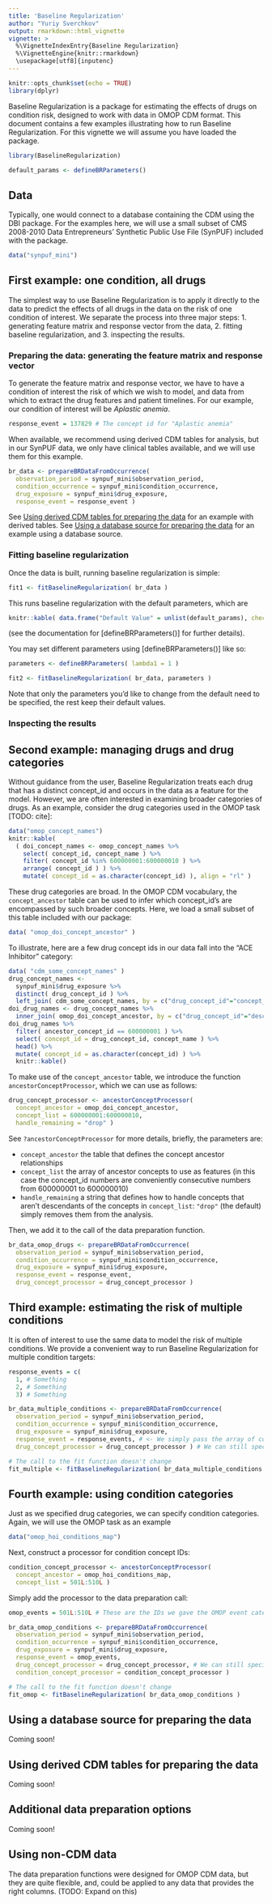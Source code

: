 ```yaml
---
title: 'Baseline Regularization'
author: "Yuriy Sverchkov"
output: rmarkdown::html_vignette
vignette: >
  %\VignetteIndexEntry{Baseline Regularization}
  %\VignetteEngine{knitr::rmarkdown}
  \usepackage[utf8]{inputenc}
---
```


```r
knitr::opts_chunk$set(echo = TRUE)
library(dplyr)
```

Baseline Regularization is a package for estimating the effects of drugs on condition risk, designed to work with data
in OMOP CDM format.
This document contains a few examples illustrating how to run Baseline Regularization.
For this vignette we will assume you have loaded the package.
```r
library(BaselineRegularization)
```
```r
default_params <- defineBRParameters()
```

## Data
Typically, one would connect to a database containing the CDM using the DBI package.
For the examples here, we will use a small subset of CMS 2008-2010 Data Entrepreneurs’ Synthetic Public Use File (SynPUF) included with the package.

```r
data("synpuf_mini")
```

## First example: one condition, all drugs
The simplest way to use Baseline Regularization is to apply it directly to the data to predict the effects of all drugs in the data on the risk of one condition of interest.
We separate the process into three major steps:
1. generating feature matrix and response vector from the data,
2. fitting baseline regularization, and
3. inspecting the results.

### Preparing the data: generating the feature matrix and response vector

To generate the feature matrix and response vector, we have to have a condition of interest the risk of which we wish to model, and data from which to extract the drug features and patient timelines.
For our example, our condition of interest will be _Aplastic anemia_.
```r
response_event = 137829 # The concept id for "Aplastic anemia"
```

When available, we recommend using derived CDM tables for analysis, but in our SynPUF data, we only have clinical tables available, and we will use them for this example.
```r
br_data <- prepareBRDataFromOccurrence(
  observation_period = synpuf_mini$observation_period,
  condition_occurrence = synpuf_mini$condition_occurrence,
  drug_exposure = synpuf_mini$drug_exposure,
  response_event = response_event )
```
See [Using derived CDM tables for preparing the data] for an example with derived tables.
See [Using a database source for preparing the data] for an example using a database source.

### Fitting baseline regularization

Once the data is built, running baseline regularization is simple:
```r
fit1 <- fitBaselineRegularization( br_data )
```

This runs baseline regularization with the default parameters, which are
```r
knitr::kable( data.frame("Default Value" = unlist(default_params), check.names = F) )
```
(see the documentation for [defineBRParameters()] for further details).

You may set different parameters using [defineBRParameters()] like so:
```r
parameters <- defineBRParameters( lambda1 = 1 )

fit2 <- fitBaselineRegularization( br_data, parameters )
```
Note that only the parameters you'd like to change from the default need to be specified, the rest keep their default values.

### Inspecting the results

## Second example: managing drugs and drug categories
Without guidance from the user, Baseline Regularization treats each drug that has a distinct concept_id and occurs in the data as a feature for the model.
However, we are often interested in examining broader categories of drugs.
As an example, consider the drug categories used in the OMOP task [TODO: cite]:
```r
data("omop_concept_names")
knitr::kable(
  ( doi_concept_names <- omop_concept_names %>%
    select( concept_id, concept_name ) %>%
    filter( concept_id %in% 600000001:600000010 ) %>%
    arrange( concept_id ) ) %>%
    mutate( concept_id = as.character(concept_id) ), align = "rl" )
```
These drug categories are broad.
In the OMOP CDM vocabulary, the `concept_ancestor` table can be used to infer which concept_id's are encompassed by such broader concepts.
Here, we load a small subset of this table included with our package:
```r
data( "omop_doi_concept_ancestor" )
```
To illustrate, here are a few drug concept ids in our data fall into the "ACE Inhibitor" category:
```r
data( "cdm_some_concept_names" )
drug_concept_names <-
  synpuf_mini$drug_exposure %>%
  distinct( drug_concept_id ) %>%
  left_join( cdm_some_concept_names, by = c("drug_concept_id"="concept_id") )
doi_drug_names <- drug_concept_names %>%
  inner_join( omop_doi_concept_ancestor, by = c("drug_concept_id"="descendant_concept_id") )
doi_drug_names %>%
  filter( ancestor_concept_id == 600000001 ) %>%
  select( concept_id = drug_concept_id, concept_name ) %>%
  head() %>%
  mutate( concept_id = as.character(concept_id) ) %>%
  knitr::kable()
```
To make use of the `concept_ancestor` table, we introduce the function `ancestorConceptProcessor`, which we can use as follows:
```r
drug_concept_processor <- ancestorConceptProcessor(
  concept_ancestor = omop_doi_concept_ancestor,
  concept_list = 600000001:600000010,
  handle_remaining = "drop" ) 
```
See `?ancestorConceptProcessor` for more details, briefly, the parameters are:

 * `concept_ancestor` the table that defines the concept ancestor relationships
 * `concept_list` the array of ancestor concepts to use as features (in this case the concept_id numbers are conveniently consecutive numbers from 600000001 to 600000010)
 * `handle_remaining` a string that defines how to handle concepts that aren't descendants of the concepts in `concept_list`: `"drop"` (the default) simply removes them from the analysis. 

Then, we add it to the call of the data preparation function.
```r
br_data_omop_drugs <- prepareBRDataFromOccurrence(
  observation_period = synpuf_mini$observation_period,
  condition_occurrence = synpuf_mini$condition_occurrence,
  drug_exposure = synpuf_mini$drug_exposure,
  response_event = response_event,
  drug_concept_processor = drug_concept_processor )
```

## Third example: estimating the risk of multiple conditions
It is often of interest to use the same data to model the risk of multiple conditions.
We provide a convenient way to run Baseline Regularization for multiple condition targets:
```r
response_events = c(
  1, # Something
  2, # Something
  3) # Something

br_data_multiple_conditions <- prepareBRDataFromOccurrence(
  observation_period = synpuf_mini$observation_period,
  condition_occurrence = synpuf_mini$condition_occurrence,
  drug_exposure = synpuf_mini$drug_exposure,
  response_event = response_events, # <- We simply pass the array of concept ids to the response_event parameter
  drug_concept_processor = drug_concept_processor ) # We can still specify drug categories

# The call to the fit function doesn't change
fit_multiple <- fitBaselineRegularization( br_data_multiple_conditions )
```

## Fourth example: using condition categories
Just as we specified drug categories, we can specify condition categories.
Again, we will use the OMOP task as an example
```r
data("omop_hoi_conditions_map")
```
Next, construct a processor for condition concept IDs:
```r
condition_concept_processor <- ancestorConceptProcessor(
  concept_ancestor = omop_hoi_conditions_map,
  concept_list = 501L:510L )
```
Simply add the processor to the data preparation call:
```r
omop_events = 501L:510L # These are the IDs we gave the OMOP event categories

br_data_omop_conditions <- prepareBRDataFromOccurrence(
  observation_period = synpuf_mini$observation_period,
  condition_occurrence = synpuf_mini$condition_occurrence,
  drug_exposure = synpuf_mini$drug_exposure,
  response_event = omop_events,
  drug_concept_processor = drug_concept_processor, # We can still specify drug categories
  condition_concept_processor = condition_concept_processor )

# The call to the fit function doesn't change
fit_omop <- fitBaselineRegularization( br_data_omop_conditions )
```

## Using a database source for preparing the data
Coming soon!

## Using derived CDM tables for preparing the data
Coming soon!

## Additional data preparation options
Coming soon!

## Using non-CDM data
The data preparation functions were designed for OMOP CDM data, but they are quite flexible, and, could be applied to any data that provides the right columns. (TODO: Expand on this)
